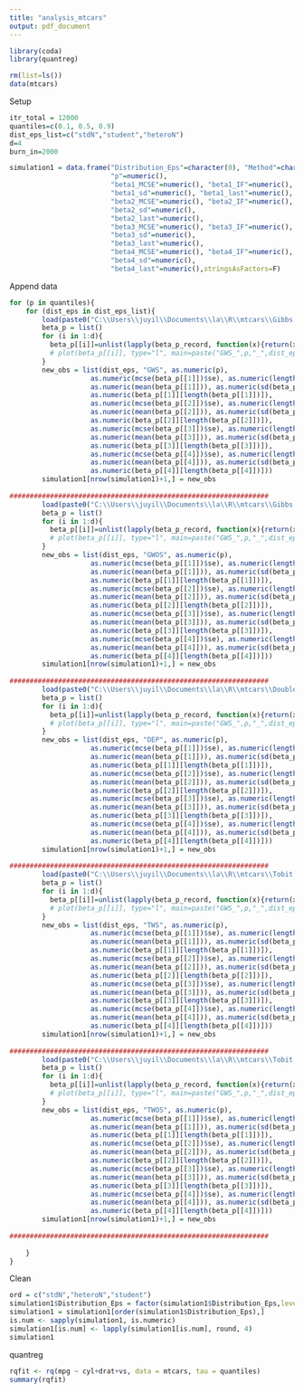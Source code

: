 ```yaml
---
title: "analysis_mtcars"
output: pdf_document
---
```


```r
library(coda)
library(quantreg)

rm(list=ls())
data(mtcars)
```

Setup
```r
itr_total = 12000
quantiles=c(0.1, 0.5, 0.9)
dist_eps_list=c("stdN","student","heteroN")
d=4
burn_in=2000

simulation1 = data.frame("Distribution_Eps"=character(0), "Method"=character(0),
                         "p"=numeric(), 
                         "beta1_MCSE"=numeric(), "beta1_IF"=numeric(), "beta1_mu"=numeric(), 
                         "beta1_sd"=numeric(), "beta1_last"=numeric(),
                         "beta2_MCSE"=numeric(), "beta2_IF"=numeric(), "beta2_mu"=numeric(),
                         "beta2_sd"=numeric(),
                         "beta2_last"=numeric(), 
                         "beta3_MCSE"=numeric(), "beta3_IF"=numeric(), "beta3_mu"=numeric(),
                         "beta3_sd"=numeric(),
                         "beta3_last"=numeric(),
                         "beta4_MCSE"=numeric(), "beta4_IF"=numeric(), "beta4_mu"=numeric(),
                         "beta4_sd"=numeric(),
                         "beta4_last"=numeric(),stringsAsFactors=F)

```

Append data
```r
for (p in quantiles){
    for (dist_eps in dist_eps_list){
        load(paste0("C:\\Users\\juyil\\Documents\\la\\R\\mtcars\\Gibbs with Scale\\","GWS_",p,"_",dist_eps,"_betap.RData"))
        beta_p = list()
        for (i in 1:d){
          beta_p[[i]]=unlist(lapply(beta_p_record, function(x){return(x[i,])}))[(burn_in+1):itr_total]
          # plot(beta_p[[i]], type="l", main=paste("GWS_",p,"_",dist_eps,"_beta_",i), xlab="itr", ylab=paste("beta",i))
        }
        new_obs = list(dist_eps, "GWS", as.numeric(p), 
                    as.numeric(mcse(beta_p[[1]])$se), as.numeric(length(beta_p[[1]])/effectiveSize(beta_p[[1]])), 
                    as.numeric(mean(beta_p[[1]])), as.numeric(sd(beta_p[[1]])),
                    as.numeric(beta_p[[1]][length(beta_p[[1]])]),
                    as.numeric(mcse(beta_p[[2]])$se), as.numeric(length(beta_p[[2]])/effectiveSize(beta_p[[2]])),
                    as.numeric(mean(beta_p[[2]])), as.numeric(sd(beta_p[[2]])),
                    as.numeric(beta_p[[2]][length(beta_p[[2]])]),
                    as.numeric(mcse(beta_p[[3]])$se), as.numeric(length(beta_p[[3]])/effectiveSize(beta_p[[3]])), 
                    as.numeric(mean(beta_p[[3]])), as.numeric(sd(beta_p[[3]])),
                    as.numeric(beta_p[[3]][length(beta_p[[3]])]),
                    as.numeric(mcse(beta_p[[4]])$se), as.numeric(length(beta_p[[4]])/effectiveSize(beta_p[[4]])), 
                    as.numeric(mean(beta_p[[4]])), as.numeric(sd(beta_p[[4]])),
                    as.numeric(beta_p[[4]][length(beta_p[[4]])]))
        simulation1[nrow(simulation1)+1,] = new_obs
        
################################################################   
        load(paste0("C:\\Users\\juyil\\Documents\\la\\R\\mtcars\\Gibbs without Scale\\","GWOS_",p,"_",dist_eps,"_betap.RData"))
        beta_p = list()
        for (i in 1:d){
          beta_p[[i]]=unlist(lapply(beta_p_record, function(x){return(x[i,])}))[(burn_in+1):itr_total]
          # plot(beta_p[[i]], type="l", main=paste("GWS_",p,"_",dist_eps,"_beta_",i), xlab="itr", ylab=paste("beta",i))
        }
        new_obs = list(dist_eps, "GWOS", as.numeric(p), 
                    as.numeric(mcse(beta_p[[1]])$se), as.numeric(length(beta_p[[1]])/effectiveSize(beta_p[[1]])), 
                    as.numeric(mean(beta_p[[1]])), as.numeric(sd(beta_p[[1]])),
                    as.numeric(beta_p[[1]][length(beta_p[[1]])]),
                    as.numeric(mcse(beta_p[[2]])$se), as.numeric(length(beta_p[[2]])/effectiveSize(beta_p[[2]])),
                    as.numeric(mean(beta_p[[2]])), as.numeric(sd(beta_p[[2]])),
                    as.numeric(beta_p[[2]][length(beta_p[[2]])]),
                    as.numeric(mcse(beta_p[[3]])$se), as.numeric(length(beta_p[[3]])/effectiveSize(beta_p[[3]])), 
                    as.numeric(mean(beta_p[[3]])), as.numeric(sd(beta_p[[3]])),
                    as.numeric(beta_p[[3]][length(beta_p[[3]])]),
                    as.numeric(mcse(beta_p[[4]])$se), as.numeric(length(beta_p[[4]])/effectiveSize(beta_p[[4]])), 
                    as.numeric(mean(beta_p[[4]])), as.numeric(sd(beta_p[[4]])),
                    as.numeric(beta_p[[4]][length(beta_p[[4]])]))
        simulation1[nrow(simulation1)+1,] = new_obs
        
################################################################
        load(paste0("C:\\Users\\juyil\\Documents\\la\\R\\mtcars\\Double Exponential Prior\\","DEP_",p,"_",dist_eps,"_betap.RData"))
        beta_p = list()
        for (i in 1:d){
          beta_p[[i]]=unlist(lapply(beta_p_record, function(x){return(x[i,])}))[(burn_in+1):itr_total]
          # plot(beta_p[[i]], type="l", main=paste("GWS_",p,"_",dist_eps,"_beta_",i), xlab="itr", ylab=paste("beta",i))
        }
        new_obs = list(dist_eps, "DEP", as.numeric(p),
                    as.numeric(mcse(beta_p[[1]])$se), as.numeric(length(beta_p[[1]])/effectiveSize(beta_p[[1]])), 
                    as.numeric(mean(beta_p[[1]])), as.numeric(sd(beta_p[[1]])),
                    as.numeric(beta_p[[1]][length(beta_p[[1]])]),
                    as.numeric(mcse(beta_p[[2]])$se), as.numeric(length(beta_p[[2]])/effectiveSize(beta_p[[2]])),
                    as.numeric(mean(beta_p[[2]])), as.numeric(sd(beta_p[[2]])),
                    as.numeric(beta_p[[2]][length(beta_p[[2]])]),
                    as.numeric(mcse(beta_p[[3]])$se), as.numeric(length(beta_p[[3]])/effectiveSize(beta_p[[3]])), 
                    as.numeric(mean(beta_p[[3]])), as.numeric(sd(beta_p[[3]])),
                    as.numeric(beta_p[[3]][length(beta_p[[3]])]),
                    as.numeric(mcse(beta_p[[4]])$se), as.numeric(length(beta_p[[4]])/effectiveSize(beta_p[[4]])), 
                    as.numeric(mean(beta_p[[4]])), as.numeric(sd(beta_p[[4]])),
                    as.numeric(beta_p[[4]][length(beta_p[[4]])]))
        simulation1[nrow(simulation1)+1,] = new_obs
        
################################################################
        load(paste0("C:\\Users\\juyil\\Documents\\la\\R\\mtcars\\Tobit with Scale\\","TWS_",p,"_",dist_eps,"_betap.RData"))
        beta_p = list()
        for (i in 1:d){
          beta_p[[i]]=unlist(lapply(beta_p_record, function(x){return(x[i,])}))[(burn_in+1):itr_total]
          # plot(beta_p[[i]], type="l", main=paste("GWS_",p,"_",dist_eps,"_beta_",i), xlab="itr", ylab=paste("beta",i))
        }
        new_obs = list(dist_eps, "TWS", as.numeric(p), 
                    as.numeric(mcse(beta_p[[1]])$se), as.numeric(length(beta_p[[1]])/effectiveSize(beta_p[[1]])), 
                    as.numeric(mean(beta_p[[1]])), as.numeric(sd(beta_p[[1]])),
                    as.numeric(beta_p[[1]][length(beta_p[[1]])]),
                    as.numeric(mcse(beta_p[[2]])$se), as.numeric(length(beta_p[[2]])/effectiveSize(beta_p[[2]])),
                    as.numeric(mean(beta_p[[2]])), as.numeric(sd(beta_p[[2]])),
                    as.numeric(beta_p[[2]][length(beta_p[[2]])]),
                    as.numeric(mcse(beta_p[[3]])$se), as.numeric(length(beta_p[[3]])/effectiveSize(beta_p[[3]])), 
                    as.numeric(mean(beta_p[[3]])), as.numeric(sd(beta_p[[3]])),
                    as.numeric(beta_p[[3]][length(beta_p[[3]])]),
                    as.numeric(mcse(beta_p[[4]])$se), as.numeric(length(beta_p[[4]])/effectiveSize(beta_p[[4]])), 
                    as.numeric(mean(beta_p[[4]])), as.numeric(sd(beta_p[[4]])),
                    as.numeric(beta_p[[4]][length(beta_p[[4]])]))
        simulation1[nrow(simulation1)+1,] = new_obs
        
################################################################
        load(paste0("C:\\Users\\juyil\\Documents\\la\\R\\mtcars\\Tobit without Scale\\","TWOS_",p,"_",dist_eps,"_betap.RData"))
        beta_p = list()
        for (i in 1:d){
          beta_p[[i]]=unlist(lapply(beta_p_record, function(x){return(x[i,])}))[(burn_in+1):itr_total]
          # plot(beta_p[[i]], type="l", main=paste("GWS_",p,"_",dist_eps,"_beta_",i), xlab="itr", ylab=paste("beta",i))
        }
        new_obs = list(dist_eps, "TWOS", as.numeric(p), 
                    as.numeric(mcse(beta_p[[1]])$se), as.numeric(length(beta_p[[1]])/effectiveSize(beta_p[[1]])), 
                    as.numeric(mean(beta_p[[1]])), as.numeric(sd(beta_p[[1]])),
                    as.numeric(beta_p[[1]][length(beta_p[[1]])]),
                    as.numeric(mcse(beta_p[[2]])$se), as.numeric(length(beta_p[[2]])/effectiveSize(beta_p[[2]])),
                    as.numeric(mean(beta_p[[2]])), as.numeric(sd(beta_p[[2]])),
                    as.numeric(beta_p[[2]][length(beta_p[[2]])]),
                    as.numeric(mcse(beta_p[[3]])$se), as.numeric(length(beta_p[[3]])/effectiveSize(beta_p[[3]])), 
                    as.numeric(mean(beta_p[[3]])), as.numeric(sd(beta_p[[3]])),
                    as.numeric(beta_p[[3]][length(beta_p[[3]])]),
                    as.numeric(mcse(beta_p[[4]])$se), as.numeric(length(beta_p[[4]])/effectiveSize(beta_p[[4]])), 
                    as.numeric(mean(beta_p[[4]])), as.numeric(sd(beta_p[[4]])),
                    as.numeric(beta_p[[4]][length(beta_p[[4]])]))
        simulation1[nrow(simulation1)+1,] = new_obs
        
################################################################
        
    }
}

```

Clean
```r
ord = c("stdN","heteroN","student")
simulation1$Distribution_Eps = factor(simulation1$Distribution_Eps,levels=ord)
simulation1 = simulation1[order(simulation1$Distribution_Eps),]
is.num <- sapply(simulation1, is.numeric)
simulation1[is.num] <- lapply(simulation1[is.num], round, 4)
simulation1

```



quantreg
```r
rqfit <- rq(mpg ~ cyl+drat+vs, data = mtcars, tau = quantiles)
summary(rqfit)


```